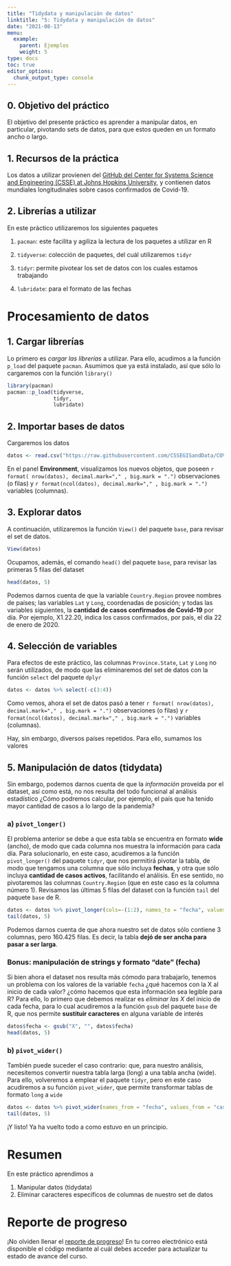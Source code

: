 ```yaml
---
title: "Tidydata y manipulación de datos"
linktitle: "5: Tidydata y manipulación de datos"
date: "2021-08-13"
menu:
  example:
    parent: Ejemplos
    weight: 5
type: docs
toc: true
editor_options: 
  chunk_output_type: console
---
```


## 0. Objetivo del práctico

El objetivo del presente práctico es aprender a manipular datos, en particular, pivotando sets de datos, para que estos queden en un formato ancho o largo. 

## 1. Recursos de la práctica

Los datos a utilizar provienen del [GitHub del Center for Systems Science and Engineering (CSSE) at Johns Hopkins University](https://github.com/CSSEGISandData/COVID-19), y contienen datos mundiales longitudinales sobre casos confirmados de Covid-19.

## 2. Librerías a utilizar

En este práctico utilizaremos los siguientes paquetes

1. `pacman`: este facilita y agiliza la lectura de los paquetes a utilizar en R

2. `tidyverse`: colección de paquetes, del cuál utilizaremos `tidyr`

3. `tidyr`: permite pivotear los set de datos con los cuales estamos trabajando

4. `lubridate`: para el formato de las fechas

# Procesamiento de datos

## 1. Cargar librerías

Lo primero es _cargar las librerías_ a utilizar. Para ello, acudimos a la función `p_load` del paquete `pacman`. Asumimos que ya está instalado, así que sólo lo cargaremos con la función `library()`

```r
library(pacman)
pacman::p_load(tidyverse,
               tidyr,
               lubridate)
```

## 2. Importar bases de datos

Cargaremos los datos 

```r
datos <- read.csv("https://raw.githubusercontent.com/CSSEGISandData/COVID-19/master/csse_covid_19_data/csse_covid_19_time_series/time_series_covid19_confirmed_global.csv")
```

En el panel **Environment**, visualizamos los nuevos objetos, que poseen `r format( nrow(datos), decimal.mark="," , big.mark = ".")` observaciones (o filas) y `r format(ncol(datos), decimal.mark="," , big.mark = ".")` variables (columnas).

## 3. Explorar datos

A continuación, utilizaremos la función `View()` del paquete `base`, para revisar el set de datos.  

```r
View(datos)
```

Ocupamos, además, el comando `head()` del paquete `base`, para revisar las primeras 5 filas del dataset

```r
head(datos, 5)
```

Podemos darnos cuenta de que la variable `Country.Region` provee nombres de países; las variables `Lat` y `Long`, coordenadas de posición; y todas las variables siguientes, la **cantidad de casos confirmados de Covid-19** por día. Por ejemplo, X1.22.20, indica los casos confirmados, por país, el día 22 de enero de 2020.  

## 4. Selección de variables

Para efectos de este práctico, las columnas `Province.State`, `Lat` y `Long` no serán utilizados, de modo que las eliminaremos del set de datos con la función `select` del paquete `dplyr`

```r
datos <- datos %>% select(-c(3:4))
```

Como vemos, ahora el set de datos pasó a tener `r format( nrow(datos), decimal.mark="," , big.mark = ".")` observaciones (o filas) y `r format(ncol(datos), decimal.mark="," , big.mark = ".")` variables (columnas).

Hay, sin embargo, diversos países repetidos. Para ello, sumamos los valores

## 5. Manipulación de datos (tidydata)

Sin embargo, podemos darnos cuenta de que la _información_ proveída por el dataset, así como está, no nos resulta del todo funcional al análisis estadístico ¿Cómo podremos calcular, por ejemplo, el país que ha tenido mayor cantidad de casos a lo largo de la pandemia?

### a) `pivot_longer()`

El problema anterior se debe a que esta tabla se encuentra en formato **wide** (ancho), de modo que cada columna nos muestra la información para cada día. Para solucionarlo, en este caso, acudiremos a la función `pivot_longer()` del paquete `tidyr`, que nos permitirá pivotar la tabla, de modo que tengamos una columna que sólo incluya **fechas**, y otra que sólo incluya **cantidad de casos activos**, facilitando el análisis. En ese sentido, no pivotaremos las columnas `Country.Region` (que en este caso es la columna número 1). Revisamos las últimas 5 filas del dataset con la función `tail` del paquete `base` de R.

```r
datos <- datos %>% pivot_longer(cols=-(1:2), names_to = "fecha", values_to = "casos")
tail(datos, 5)
```

Podemos darnos cuenta de que ahora nuestro set de datos sólo contiene 3 columnas, pero 160.425 filas. Es decir, la tabla **dejó de ser ancha para pasar a ser larga**.

### Bonus: manipulación de strings y formato "date" (fecha)

Si bien ahora el dataset nos resulta más cómodo para trabajarlo, tenemos un problema con los valores de la variable `fecha` ¿qué hacemos con la X al inicio de cada valor? ¿cómo hacemos que esta información sea legible para R? Para ello, lo primero que debemos realizar es _eliminar las X_ del inicio de cada fecha, para lo cual acudiremos a la función `gsub` del paquete `base` de R, que nos permite **sustituir caracteres** en alguna variable de interés

```r
datos$fecha <- gsub("X", "", datos$fecha)
head(datos, 5)
```

### b) `pivot_wider()`

También puede suceder el caso contrario: que, para nuestro análisis, necesitemos convertir nuestra tabla larga (long) a una tabla ancha (wide). Para ello, volveremos a emplear el paquete `tidyr`, pero en este caso acudiremos a su función `pivot_wider`, que permite transformar tablas de formato `long` a `wide`

```r
datos <- datos %>% pivot_wider(names_from = "fecha", values_from = "casos")
tail(datos, 5)
```

¡Y listo! Ya ha vuelto todo a como estuvo en un principio. 

# Resumen

En este práctico aprendimos a

1. Manipular datos (tidydata)
2. Eliminar caracteres específicos de columnas de nuestro set de datos

# Reporte de progreso

¡No olviden llenar el [reporte de progreso](https://learn-r.formr.org)! En tu correo electrónico está disponible el código mediante al cuál debes acceder para actualizar tu estado de avance del curso.


